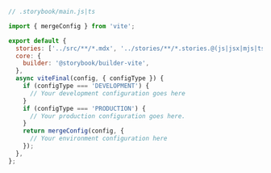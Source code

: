```js
// .storybook/main.js|ts

import { mergeConfig } from 'vite';

export default {
  stories: ['../src/**/*.mdx', '../stories/**/*.stories.@(js|jsx|mjs|ts|tsx)'],
  core: {
    builder: '@storybook/builder-vite',
  },
  async viteFinal(config, { configType }) {
    if (configType === 'DEVELOPMENT') {
      // Your development configuration goes here
    }
    if (configType === 'PRODUCTION') {
      // Your production configuration goes here.
    }
    return mergeConfig(config, {
      // Your environment configuration here
    });
  },
};
```
